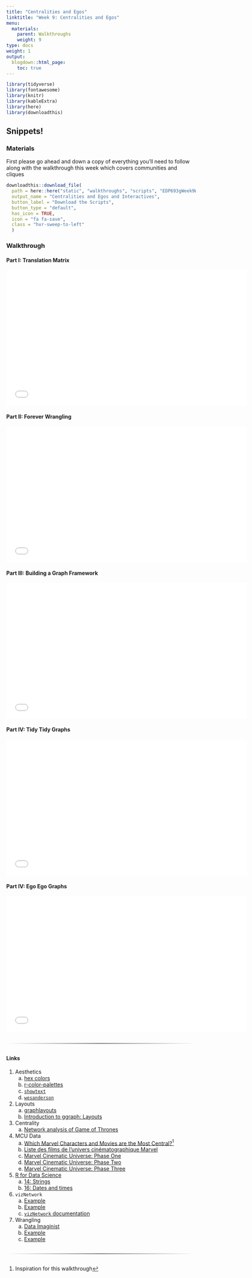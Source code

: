 ```yaml
---
title: "Centralities and Egos"
linktitle: "Week 9: Centralities and Egos"
menu:
  materials:
    parent: Walkthroughs
    weight: 9
type: docs
weight: 1
output:
  blogdown::html_page:
    toc: true
---
```


```r
library(tidyverse)
library(fontawesome)
library(knitr)
library(kableExtra)
library(here)
library(downloadthis)
```

<style>
.hvr-sweep-to-left {
  display: inline-block;
  vertical-align: middle;
  -webkit-transform: perspective(1px) translateZ(0);
  transform: perspective(1px) translateZ(0);
  box-shadow: 0 0 1px rgba(0, 0, 0, 0);
  position: relative;
  -webkit-transition-property: color;
  transition-property: color;
  -webkit-transition-duration: 0.25s;
  transition-duration: 0.25s;
}

.hvr-sweep-to-left:before {
  content: "";
  position: absolute;
  z-index: -1;
  top: 0;
  left: 0;
  right: 0;
  bottom: 0;
  background: #175676;
  -webkit-transform: scaleX(0);
  transform: scaleX(0);
  -webkit-transform-origin: 100% 50%;
  transform-origin: 100% 50%;
  -webkit-transition-property: transform;
  transition-property: transform;
  -webkit-transition-duration: 0.3s;
  transition-duration: 0.3s;
  -webkit-transition-timing-function: ease-out;
  transition-timing-function: ease-out;
}ZD

.hvr-sweep-to-left:hover, .hvr-sweep-to-left:focus, .hvr-sweep-to-left:active {
  color: white;
}

.hvr-sweep-to-left:hover:before, .hvr-sweep-to-left:focus:before, .hvr-sweep-to-left:active:before {
  -webkit-transform: scaleX(1);
  transform: scaleX(1);
}

hr {
    margin: 30px 0;
    height: 1px;
    border: none;
    background: -webkit-gradient(linear, 0 0, 100% 0, from(transparent), to(transparent), color-stop(50%, black));
}
</style>

<!--
## What is Program Evaluation?

First please go ahead and down a copy of everything you'll need to follow along with the walkthrough this week

### Materials

```r
downloadthis::download_file(
  path = here::here("static", "walkthroughs", "scripts", "EDP693gWeek3Walkthrough.zip"),
  output_name = "Better Visuals Walkthrough",
  button_label = "Download the Scripts and Files",
  button_type = "default",
  has_icon = TRUE,
  icon = "fa fa-save",
  class = "hvr-sweep-to-left"
  )
```

You can move back and forth using <kbd>←</kbd> and <kbd>→</kbd> and toggle fullscreen by pressing <kbd>F</kbd>. Just press <kbd>O</kbd>^[For **O**verview] at any point in your slideshow and a display of all slides, called tile view, will appear. Click on a slide to go there or press <kbd>O</kbd> to exit tile view. For more options, press <kbd>H</kbd> for help.

> Want to see a larger version of the presentation? Click [here](/slides/Intro to PE/Intro-to-PE.html){target="_blank"}.

> Want a PDF you can use offline? Click [here](/slides/Intro to PE/Intro-to-PE.pdf){target="_blank"} of the presentation.
-->

## Snippets!

### Materials

First please go ahead and down a copy of everything you'll need to follow along with the walkthrough this week which covers communities and cliques

```r
downloadthis::download_file(
  path = here::here("static", "walkthroughs", "scripts", "EDP693gWeek9Walkthrough.zip"),
  output_name = "Centralities and Egos and Interactives",
  button_label = "Download the Scripts",
  button_type = "default",
  has_icon = TRUE,
  icon = "fa fa-save",
  class = "hvr-sweep-to-left"
  )
```

### Walkthrough

#### Part I: Translation Matrix
<center>
<iframe class="smart-player-embed-container-iframe" id="embeddedSmartPlayerInstance" src="/walkthroughs/videos/centrality/centrality1/media/index_player.html?embedIFrameId=embeddedSmartPlayerInstance" width="640" height="360" frameborder="0" scrolling="no" frameborder="0" webkitAllowFullScreen mozallowfullscreen allowFullScreen></iframe>
</center>

#### Part II: Forever Wrangling
<center>
<iframe class="smart-player-embed-container-iframe" id="embeddedSmartPlayerInstance" src="/walkthroughs/videos/centrality/centrality2a_wrangling/media/index_player.html?embedIFrameId=embeddedSmartPlayerInstance" width="640" height="360" frameborder="0" scrolling="no" frameborder="0" webkitAllowFullScreen mozallowfullscreen allowFullScreen></iframe>
</center>

#### Part III: Building a Graph Framework
<center>
<iframe class="smart-player-embed-container-iframe" id="embeddedSmartPlayerInstance" src="/walkthroughs/videos/centrality/centrality2b_building/media/index_player.html?embedIFrameId=embeddedSmartPlayerInstance" width="640" height="360" frameborder="0" scrolling="no" frameborder="0" webkitAllowFullScreen mozallowfullscreen allowFullScreen></iframe>
</center>

#### Part IV: Tidy Tidy Graphs
<center>
<iframe class="smart-player-embed-container-iframe" id="embeddedSmartPlayerInstance" src="/walkthroughs/videos/centrality/centrality2c_tidygraphs/media/index_player.html?embedIFrameId=embeddedSmartPlayerInstance" width="640" height="360" frameborder="0" scrolling="no" frameborder="0" webkitAllowFullScreen mozallowfullscreen allowFullScreen></iframe>
</center>

#### Part IV: Ego Ego Graphs
<center>
<iframe class="smart-player-embed-container-iframe" id="embeddedSmartPlayerInstance" src="/walkthroughs/videos/centrality/centrality2d_egographs/media/index_player.html?embedIFrameId=embeddedSmartPlayerInstance" width="640" height="360" frameborder="0" scrolling="no" frameborder="0" webkitAllowFullScreen mozallowfullscreen allowFullScreen></iframe>
</center>

<hr>

#### Links
1. Aesthetics
    a. [hex colors](https://www.color-hex.com/){target="_blank"}
    b. [r-color-palettes](https://github.com/EmilHvitfeldt/r-color-palettes){target="_blank"}
    c. [`showtext`](https://cran.rstudio.com/web/packages/showtext/vignettes/introduction.html){target="_blank"}
    d. [`wesanderson`](https://github.com/karthik/wesanderson){target="_blank"}
    
2. Layouts
    a. [ graphlayouts](http://graphlayouts.schochastics.net/){target="_blank"}
    b. [Introduction to ggraph: Layouts](https://www.data-imaginist.com/2017/ggraph-introduction-layouts/){target="_blank"}
  
3. Centrality
    a. [Network analysis of Game of Thrones](https://datascienceplus.com/network-analysis-of-game-of-thrones/){target="_blank"}
  
4. MCU Data
    a. [Which Marvel Characters and Movies are the Most Central?](https://felixluginbuhl.com/blog/posts/2018-01-26-network/){target="_blank"}^[Inspiration for this walkthrough]
   b. [Liste des films de l'univers cinématographique Marvel](https://fr.wikipedia.org/w/index.php?title=Liste_des_films_de_l%27univers_cin%C3%A9matographique_Marvel&oldid=144793972#Personnages){target="_blank"}   
   c. [Marvel Cinematic Universe: Phase One](https://en.wikipedia.org/wiki/Marvel_Cinematic_Universe:_Phase_One){target="_blank"}
   d. [Marvel Cinematic Universe: Phase Two](https://en.wikipedia.org/wiki/Marvel_Cinematic_Universe:_Phase_Two){target="_blank"}
   e. [Marvel Cinematic Universe: Phase Three](https://en.wikipedia.org/wiki/Marvel_Cinematic_Universe:_Phase_Three){target="_blank"}
  
5. [R for Data Science](https://r4ds.had.co.nz/){target="_blank"}
    a. [14: Strings](https://r4ds.had.co.nz/strings.html){target="_blank"}
    b. [16: Dates and times](https://r4ds.had.co.nz/dates-and-times.html){target="_blank"}

6. `vizNetwork`
    a. [Example](https://www.nagraj.net/notes/visnetwork/){target="_blank"}
    b. [Example](https://rpubs.com/a_pear_9/visNetwork){target="_blank"}
    c. [`vizNetwork` documentation](https://datastorm-open.github.io/visNetwork/){target="_blank"}
    
7. Wrangling
    a. [Data Imaginist](https://www.data-imaginist.com/2017/introducing-tidygraph/){target="_blank"}
    b. [Example](http://users.dimi.uniud.it/~massimo.franceschet/ns/syllabus/make/tidygraph/tidygraph.html){target="_blank"}
    c. [Example](https://rstudio-pubs-static.s3.amazonaws.com/307087_0a7a54f46d5d44b5829c6452484db638.html){target="_blank"}
    
